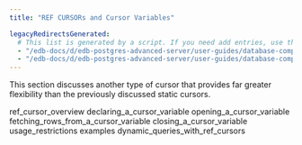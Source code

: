 ```yaml
---
title: "REF CURSORs and Cursor Variables"

legacyRedirectsGenerated:
  # This list is generated by a script. If you need add entries, use the `legacyRedirects` key.
  - "/edb-docs/d/edb-postgres-advanced-server/user-guides/database-compatibility-stored-procedural-language-guide/13/ref_cursors_and_cursor_variables.html"
  - "/edb-docs/d/edb-postgres-advanced-server/user-guides/database-compatibility-stored-procedural-language-guide/latest/ref_cursors_and_cursor_variables.html"
---
```


<div id="ref_cursors_and_cursor_variables" class="registered_link"></div>

This section discusses another type of cursor that provides far greater flexibility than the previously discussed static cursors.

<div class="toctree" maxdepth="3">

ref_cursor_overview declaring_a_cursor_variable opening_a_cursor_variable fetching_rows_from_a_cursor_variable closing_a_cursor_variable usage_restrictions examples dynamic_queries_with_ref_cursors

</div>
